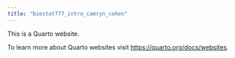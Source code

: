 ```yaml
---
title: "biostat777_intro_camryn_cohen"
---
```


This is a Quarto website.

To learn more about Quarto websites visit <https://quarto.org/docs/websites>.
